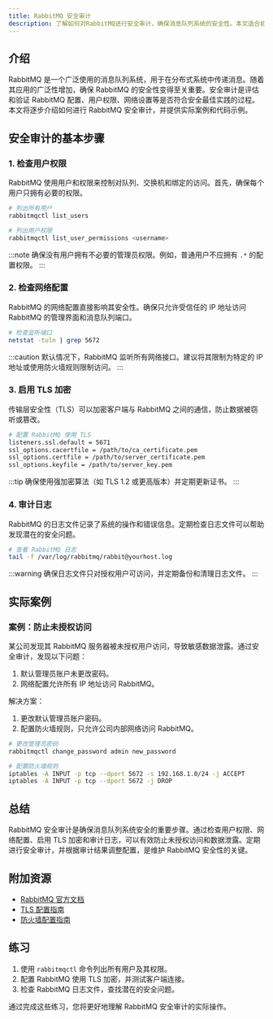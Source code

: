 ```yaml
---
title: RabbitMQ 安全审计
description: 了解如何对RabbitMQ进行安全审计，确保消息队列系统的安全性。本文适合初学者，涵盖基本概念、实际案例和代码示例。
---
```


## 介绍

RabbitMQ 是一个广泛使用的消息队列系统，用于在分布式系统中传递消息。随着其应用的广泛性增加，确保 RabbitMQ 的安全性变得至关重要。安全审计是评估和验证 RabbitMQ 配置、用户权限、网络设置等是否符合安全最佳实践的过程。本文将逐步介绍如何进行 RabbitMQ 安全审计，并提供实际案例和代码示例。

## 安全审计的基本步骤

### 1. 检查用户权限

RabbitMQ 使用用户和权限来控制对队列、交换机和绑定的访问。首先，确保每个用户只拥有必要的权限。

```bash
# 列出所有用户
rabbitmqctl list_users

# 列出用户权限
rabbitmqctl list_user_permissions <username>
```

:::note
确保没有用户拥有不必要的管理员权限。例如，普通用户不应拥有 `.*` 的配置权限。
:::

### 2. 检查网络配置

RabbitMQ 的网络配置直接影响其安全性。确保只允许受信任的 IP 地址访问 RabbitMQ 的管理界面和消息队列端口。

```bash
# 检查监听端口
netstat -tuln | grep 5672
```

:::caution
默认情况下，RabbitMQ 监听所有网络接口。建议将其限制为特定的 IP 地址或使用防火墙规则限制访问。
:::

### 3. 启用 TLS 加密

传输层安全性（TLS）可以加密客户端与 RabbitMQ 之间的通信，防止数据被窃听或篡改。

```bash
# 配置 RabbitMQ 使用 TLS
listeners.ssl.default = 5671
ssl_options.cacertfile = /path/to/ca_certificate.pem
ssl_options.certfile = /path/to/server_certificate.pem
ssl_options.keyfile = /path/to/server_key.pem
```

:::tip
确保使用强加密算法（如 TLS 1.2 或更高版本）并定期更新证书。
:::

### 4. 审计日志

RabbitMQ 的日志文件记录了系统的操作和错误信息。定期检查日志文件可以帮助发现潜在的安全问题。

```bash
# 查看 RabbitMQ 日志
tail -f /var/log/rabbitmq/rabbit@yourhost.log
```

:::warning
确保日志文件只对授权用户可访问，并定期备份和清理日志文件。
:::

## 实际案例

### 案例：防止未授权访问

某公司发现其 RabbitMQ 服务器被未授权用户访问，导致敏感数据泄露。通过安全审计，发现以下问题：

1. 默认管理员账户未更改密码。
2. 网络配置允许所有 IP 地址访问 RabbitMQ。

解决方案：

1. 更改默认管理员账户密码。
2. 配置防火墙规则，只允许公司内部网络访问 RabbitMQ。

```bash
# 更改管理员密码
rabbitmqctl change_password admin new_password

# 配置防火墙规则
iptables -A INPUT -p tcp --dport 5672 -s 192.168.1.0/24 -j ACCEPT
iptables -A INPUT -p tcp --dport 5672 -j DROP
```

## 总结

RabbitMQ 安全审计是确保消息队列系统安全的重要步骤。通过检查用户权限、网络配置、启用 TLS 加密和审计日志，可以有效防止未授权访问和数据泄露。定期进行安全审计，并根据审计结果调整配置，是维护 RabbitMQ 安全性的关键。

## 附加资源

- [RabbitMQ 官方文档](https://www.rabbitmq.com/documentation.html)
- [TLS 配置指南](https://www.rabbitmq.com/ssl.html)
- [防火墙配置指南](https://www.rabbitmq.com/networking.html)

## 练习

1. 使用 `rabbitmqctl` 命令列出所有用户及其权限。
2. 配置 RabbitMQ 使用 TLS 加密，并测试客户端连接。
3. 检查 RabbitMQ 日志文件，查找潜在的安全问题。

通过完成这些练习，您将更好地理解 RabbitMQ 安全审计的实际操作。